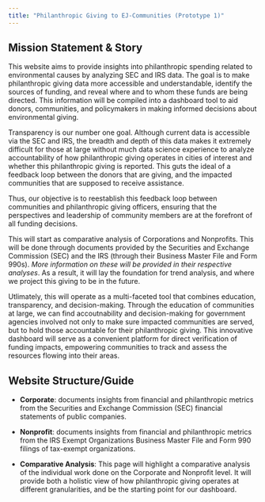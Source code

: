```yaml
---
title: "Philanthropic Giving to EJ-Communities (Prototype 1)"
---
```


## Mission Statement & Story

This website aims to provide insights into philanthropic spending related to environmental causes by analyzing SEC and IRS data. The goal is to make philanthropic giving data more accessible and understandable, identify the sources of funding, and reveal where and to whom these funds are being directed. This information will be compiled into a dashboard tool to aid donors, communities, and policymakers in making informed decisions about environmental giving.

Transparency is our number one goal. Although current data is accessible via the SEC and IRS, the breadth and depth of this data makes it extremely difficult for those at large without much data science experience to analyze accountability of how philanthropic giving operates in cities of interest and whether this philanthropic giving is reported. This guts the ideal of a feedback loop between the donors that are giving, and the impacted communities that are supposed to receive assistance. 

Thus, our objective is to reestablish this feedback loop between communities and philanthropic giving officers, ensuring that the perspectives and leadership of community members are at the forefront of all funding decisions.

This will start as comparative analysis of Corporations and Nonprofits. This will be done through documents provided by the Securities and Exchange Commission (SEC) and the IRS (through their Business Master File and Form 990s). *More information on these will be provided in their respective analyses*. As a result, it will lay the foundation for trend analysis, and where we project this giving to be in the future. 

Utlimately, this will operate as a multi-faceted tool that combines education, transparency, and decision-making. Through the education of communities at large, we can find accoutnability and decision-making for government agencies involved not only to make sure impacted communities are served, but to hold those accountable for their philanthropic giving. This innovative dashboard will serve as a convenient platform for direct verification of funding impacts, empowering communities to track and assess the resources flowing into their areas.


## Website Structure/Guide

-   **Corporate**: documents insights from financial and philanthropic metrics from the Securities and Exchange Commission (SEC) financial statements of public companies.

-   **Nonprofit**: documents insights from financial and philanthropic metrics from the IRS Exempt Organizations Business Master File and Form 990 filings of tax-exempt organizations.

-   **Comparative Analysis**: This page will highlight a comparative analysis of the individual work done on the Corporate and Nonprofit level. It will provide both a holistic view of how philanthropic giving operates at different granularities, and be the starting point for our dashboard. 

